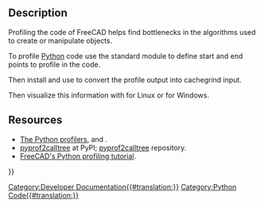 <languages/>

== Description ==

Profiling the code of FreeCAD helps find bottlenecks in the algorithms used to create or manipulate objects.

To profile [[Python|Python]] code use the standard {{incode|cProfile}} module to define start and end points to profile in the code.
{{Code|code=
import cProfile
pr = cProfile.Profile()
pr.enable()

# --------------------------------------
# Lines of code that you want to profile
# --------------------------------------

pr.disable()
pr.dump_stats("/tmp/profile.cprof")
}}

Then install and use {{incode|pyprof2calltree}} to convert the profile output into cachegrind input.
{{Code|code=
pyprof2calltree -i /tmp/profile.cprof -o /tmp/callgrind.out
}}

Then visualize this information with {{incode|kcachegrind}} for Linux or {{incode|qcachegrind}} for Windows.
{{Code|code=
kcachegrind /tmp/callgrind.out
}}

== Resources ==

* [https://docs.python.org/3/library/profile.html The Python profilers], {{incode|cProfile}} and {{incode|python}}.
* [https://pypi.org/project/pyprof2calltree/ pyprof2calltree] at PyPI; [https://github.com/pwaller/pyprof2calltree/ pyprof2calltree] repository.
* [https://forum.freecad.org/viewtopic.php?f=10&t=44785 FreeCAD's Python profiling tutorial].

{{Powerdocnavi{{#translation:}}}}
[[Category:Developer Documentation{{#translation:}}]]
[[Category:Python Code{{#translation:}}]]
{{clear}}